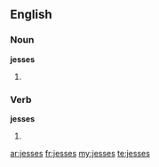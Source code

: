 ==English==

===Noun===
'''jesses'''

# {{plural of|[[jess]]}}

===Verb===
'''jesses'''

# {{third-person singular of|[[jess]]}}

[[ar:jesses]]
[[fr:jesses]]
[[my:jesses]]
[[te:jesses]]
